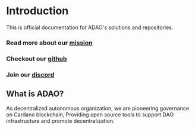 # Introduction
 
This is official documentation for ADAO's solutions and repositories.

### Read more about our [mission](about)
### Checkout our [github](about)
### Join our [discord](about)

## What is ADAO?

As decentralized autonomous organization, we are pioneering governance on Cardano blockchain, Providing open source tools to support DAO infrastructure and promote decentralization.

